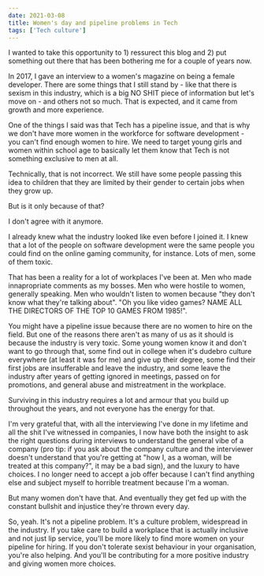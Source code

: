 ```yaml
---
date: 2021-03-08
title: Women's day and pipeline problems in Tech
tags: ['Tech culture']
---
```


I wanted to take this opportunity to 1) ressurect this blog and 2) put something out there that has been bothering me for a couple of years now.

In 2017, I gave an interview to a women's magazine on being a female developer. There are some things that I still stand by - like that there is sexism in this industry, which is a big NO SHIT piece of information but let's move on - and others not so much. That is expected, and it came from growth and more experience.

One of the things I said was that Tech has a pipeline issue, and that is why we don't have more women in the workforce for software development - you can't find enough women to hire. We need to target young girls and women within school age to basically let them know that Tech is not something exclusive to men at all.

Technically, that is not incorrect. We still have some people passing this idea to children that they are limited by their gender to certain jobs when they grow up.

But is it only because of that?

I don't agree with it anymore.

I already knew what the industry looked like even before I joined it. I knew that a lot of the people on software development were the same people you could find on the online gaming community, for instance. Lots of men, some of them toxic.

That has been a reality for a lot of workplaces I've been at. Men who made innapropriate comments as my bosses. Men who were hostile to women, generally speaking. Men who wouldn't listen to women because "they don't know what they're talking about". "Oh you like video games? NAME ALL THE DIRECTORS OF THE TOP 10 GAMES FROM 1985!".

You might have a pipeline issue because there are no women to hire on the field. But one of the reasons there aren't as many of us as it should is because the industry is very toxic. Some young women know it and don't want to go through that, some find out in college when it's dudebro culture everywhere (at least it was for me) and give up their degree, some find their first jobs are insufferable and leave the industry, and some leave the industry after years of getting ignored in meetings, passed on for promotions, and general abuse and mistreatment in the workplace.

Surviving in this industry requires a lot and armour that you build up throughout the years, and not everyone has the energy for that.

I'm very grateful that, with all the interviewing I've done in my lifetime and all the shit I've witnessed in companies, I now have both the insight to ask the right questions during interviews to understand the general vibe of a company (pro tip: if you ask about the company culture and the interviewer doesn't understand that you're getting at "how I, as a woman, will be treated at this company?", it may be a bad sign), and the luxury to have choices. I no longer need to accept a job offer because I can't find anything else and subject myself to horrible treatment because I'm a woman.

But many women don't have that. And eventually they get fed up with the constant bullshit and injustice they're thrown every day.

So, yeah. It's not a pipeline problem. It's a culture problem, widespread in the industry. If you take care to build a workplace that is actually inclusive and not just lip service, you'll be more likely to find more women on your pipeline for hiring. If you don't tolerate sexist behaviour in your organisation, you're also helping. And you'll be contributing for a more positive industry and giving women more choices.
